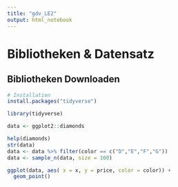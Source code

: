```yaml
---
title: "gdv_LE2"
output: html_notebook
---
```


# Bibliotheken & Datensatz
## Bibliotheken Downloaden
```r
# Installation
install.packages("tidyverse")
```

```r
library(tidyverse)
```

```r
data <- ggplot2::diamonds
```

```r
help(diamonds)
str(data)
data <- data %>% filter(color == c("D","E","F","G"))
data <- sample_n(data, size = 100)
```

```r
ggplot(data, aes( x = x, y = price, color = color)) + 
  geom_point() 
```

